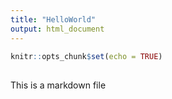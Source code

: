 ```yaml
---
title: "HelloWorld"
output: html_document
---
```


```r
knitr::opts_chunk$set(echo = TRUE)
```


##
This is a markdown file



#